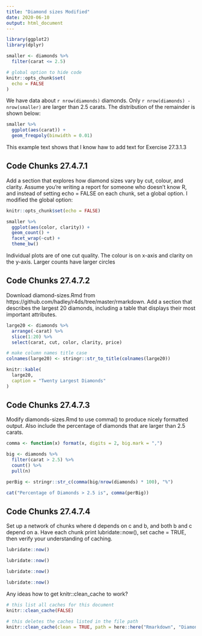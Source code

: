 ```yaml
---
title: "Diamond sizes Modified"
date: 2020-06-10
output: html_document
---
```


```r
library(ggplot2)
library(dplyr)

smaller <- diamonds %>% 
  filter(carat <= 2.5)

# global option to hide code
knitr::opts_chunk$set(
  echo = FALSE
)
```

We have data about `r nrow(diamonds)` diamonds. Only `r nrow(diamonds) - nrow(smaller)` are larger than 2.5 carats. The distribution of the remainder is shown below:

```r
smaller %>% 
  ggplot(aes(carat)) + 
  geom_freqpoly(binwidth = 0.01)
```

This example text shows that I know haw to add text for Exercise 27.3.1.3

## Code Chunks 27.4.7.1

Add a section that explores how diamond sizes vary by cut, colour, and clarity. Assume you’re writing a report for someone who doesn’t know R, and instead of setting echo = FALSE on each chunk, set a global option. I modified the global option:
```r
knitr::opts_chunk$set(echo = FALSE)
```

```r

smaller %>% 
  ggplot(aes(color, clarity)) + 
  geom_count() +
  facet_wrap(~cut) +
  theme_bw()


```

Individual plots are of one cut quality. The colour is on x-axis and clarity on the y-axis. Larger counts have larger circles

## Code Chunks 27.4.7.2

Download diamond-sizes.Rmd from https://github.com/hadley/r4ds/tree/master/rmarkdown. Add a section that describes the largest 20 diamonds, including a table that displays their most important attributes.

```r

large20 <- diamonds %>% 
  arrange(-carat) %>%
  slice(1:20) %>%
  select(carat, cut, color, clarity, price)

# make column names title case
colnames(large20) <- stringr::str_to_title(colnames(large20))

knitr::kable(
  large20, 
  caption = "Twenty Largest Diamonds"
)

```

## Code Chunks 27.4.7.3

Modify diamonds-sizes.Rmd to use comma() to produce nicely formatted output. Also include the percentage of diamonds that are larger than 2.5 carats.
```r

comma <- function(x) format(x, digits = 2, big.mark = ",")

big <- diamonds %>%
  filter(carat > 2.5) %>%
  count() %>%
  pull(n)

perBig <- stringr::str_c(comma(big/nrow(diamonds) * 100), "%")

cat("Percentage of Diamonds > 2.5 is", comma(perBig))


```

## Code Chunks 27.4.7.4
Set up a network of chunks where d depends on c and b, and both b and c depend on a. Have each chunk print lubridate::now(), set cache = TRUE, then verify your understanding of caching.
```r
lubridate::now()

```

```r

lubridate::now()

```

```r
lubridate::now()

```

```r
lubridate::now()

```

Any ideas how to get knitr::clean_cache to work?

```r

# this list all caches for this document
knitr::clean_cache(FALSE)

# this deletes the caches listed in the file path
knitr::clean_cache(clean = TRUE, path = here::here("Rmarkdown", "DiamondSizes_cache"))
```

